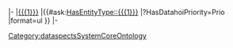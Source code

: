 |-
|[[{{{1}}}]]
|{{#ask:[[HasEntityType::{{{1}}}]]
|?HasDatahoiPriority=Prio
|format=ul
}}
|-
<noinclude>[[Category:dataspectsSystemCoreOntology]]</noinclude>
